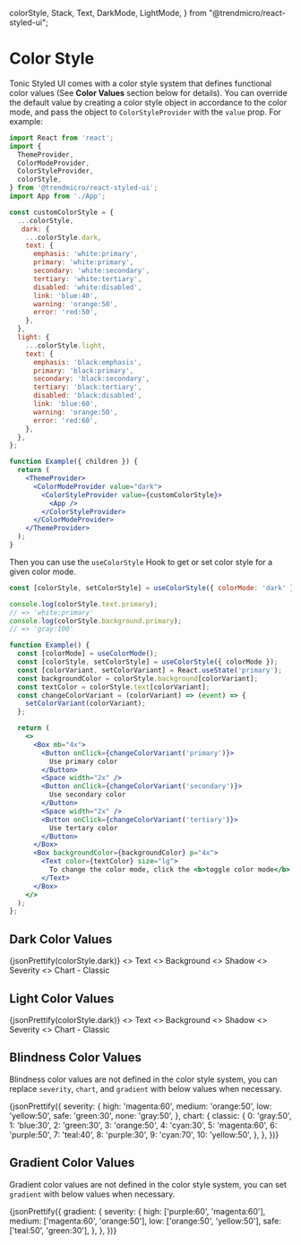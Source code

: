   colorStyle,
  Stack,
  Text,
  DarkMode,
  LightMode,
} from "@trendmicro/react-styled-ui";

# Color Style

Tonic Styled UI comes with a color style system that defines functional color values (See **Color Values** section below for details). You can override the default value by creating a color style object in accordance to the color mode, and pass the object to `ColorStyleProvider` with the `value` prop. For example:

```jsx disabled
import React from 'react';
import {
  ThemeProvider,
  ColorModeProvider,
  ColorStyleProvider,
  colorStyle,
} from '@trendmicro/react-styled-ui';
import App from './App';

const customColorStyle = {
  ...colorStyle,
   dark: {
    ...colorStyle.dark,
    text: {
      emphasis: 'white:primary',
      primary: 'white:primary',
      secondary: 'white:secondary',
      tertiary: 'white:tertiary',
      disabled: 'white:disabled',
      link: 'blue:40',
      warning: 'orange:50',
      error: 'red:50',
    },
  },
  light: {
    ...colorStyle.light,
    text: {
      emphasis: 'black:emphasis',
      primary: 'black:primary',
      secondary: 'black:secondary',
      tertiary: 'black:tertiary',
      disabled: 'black:disabled',
      link: 'blue:60',
      warning: 'orange:50',
      error: 'red:60',
    },
  },
};

function Example({ children }) {
  return (
    <ThemeProvider>
      <ColorModeProvider value="dark">
        <ColorStyleProvider value={customColorStyle}>
          <App />
        </ColorStyleProvider>
      </ColorModeProvider>
    </ThemeProvider>
  );
}
```

Then you can use the `useColorStyle` Hook to get or set color style for a given color mode.

```js
const [colorStyle, setColorStyle] = useColorStyle({ colorMode: 'dark' });

console.log(colorStyle.text.primary);
// => 'white:primary'
console.log(colorStyle.background.primary);
// => 'gray:100'
```

```jsx
function Example() {
  const [colorMode] = useColorMode();
  const [colorStyle, setColorStyle] = useColorStyle({ colorMode });
  const [colorVariant, setColorVariant] = React.useState('primary');
  const backgroundColor = colorStyle.background[colorVariant];
  const textColor = colorStyle.text[colorVariant];
  const changeColorVariant = (colorVariant) => (event) => {
    setColorVariant(colorVariant);
  };

  return (
    <>
      <Box mb="4x">
        <Button onClick={changeColorVariant('primary')}>
          Use primary color
        </Button>
        <Space width="2x" />
        <Button onClick={changeColorVariant('secondary')}>
          Use secondary color
        </Button>
        <Space width="2x" />
        <Button onClick={changeColorVariant('tertiary')}>
          Use tertary color
        </Button>
      </Box>
      <Box backgroundColor={backgroundColor} p="4x">
        <Text color={textColor} size="lg">
          To change the color mode, click the <b>toggle color mode</b> button at the top right corner.
        </Text>
      </Box>
    </>
  );
};
```

## Dark Color Values

<DarkMode>
  <Stack shouldWrapChildren direction="column" spacing="6x">
    <CodeBlock>
      {jsonPrettify(colorStyle.dark)}
    </CodeBlock>
    <>
      <Text fontSize="lg" mb="3x">
        Text
      </Text>
      <ColorStyleBlocks type="text" />
    </>
    <>
      <Text fontSize="lg" mb="3x">
        Background
      </Text>
      <ColorStyleBlocks type="background" />
    </>
    <>
      <Text fontSize="lg" mb="3x">
        Shadow
      </Text>
      <ColorStyleBlocks type="shadow" />
    </>
    <>
      <Text fontSize="lg" mb="3x">
        Severity
      </Text>
      <ColorStyleBlocks type="severity" />
    </>
    <>
      <Text fontSize="lg" mb="3x">
        Chart - Classic
      </Text>
      <ColorStyleBlocks type="chart.classic" />
    </>
  </Stack>
</DarkMode>

## Light Color Values

<LightMode>
  <Stack shouldWrapChildren direction="column" spacing="6x">
    <CodeBlock>
      {jsonPrettify(colorStyle.dark)}
    </CodeBlock>
    <>
      <Text fontSize="lg" mb="3x">
        Text
      </Text>
      <ColorStyleBlocks type="text" />
    </>
    <>
      <Text fontSize="lg" mb="3x">
        Background
      </Text>
      <ColorStyleBlocks type="background" />
    </>
    <>
      <Text fontSize="lg" mb="3x">
        Shadow
      </Text>
      <ColorStyleBlocks type="shadow" />
    </>
    <>
      <Text fontSize="lg" mb="3x">
        Severity
      </Text>
      <ColorStyleBlocks type="severity" />
    </>
    <>
      <Text fontSize="lg" mb="3x">
        Chart - Classic
      </Text>
      <ColorStyleBlocks type="chart.classic" />
    </>
  </Stack>
</LightMode>

## Blindness Color Values

Blindness color values are not defined in the color style system, you can replace `severity`, `chart`, and `gradient` with below values when necessary.

<CodeBlock>
  {jsonPrettify({
    severity: {
      high: 'magenta:60',
      medium: 'orange:50',
      low: 'yellow:50',
      safe: 'green:30',
      none: 'gray:50',
    },
    chart: {
      classic: {
        0: 'gray:50',
        1: 'blue:30',
        2: 'green:30',
        3: 'orange:50',
        4: 'cyan:30',
        5: 'magenta:60',
        6: 'purple:50',
        7: 'teal:40',
        8: 'purple:30',
        9: 'cyan:70',
        10: 'yellow:50',
      },
    },
  })}
</CodeBlock>

## Gradient Color Values

Gradient color values are not defined in the color style system, you can set `gradient` with below values when necessary.

<CodeBlock>
  {jsonPrettify({
    gradient: {
      severity: {
        high: ['purple:60', 'magenta:60'],
        medium: ['magenta:60', 'orange:50'],
        low: ['orange:50', 'yellow:50'],
        safe: ['teal:50', 'green:30'],
      },
    },
  })}
</CodeBlock>
